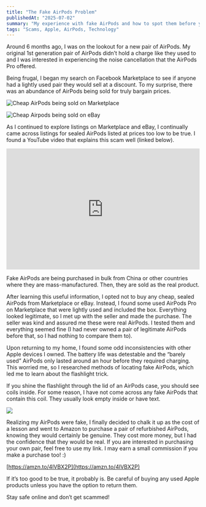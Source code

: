 ```yaml
---
title: "The Fake AirPods Problem"
publishedAt: "2025-07-02"
summary: "My experience with fake AirPods and how to spot them before you get scammed."
tags: "Scams, Apple, AirPods, Technology"
---
```


Around 6 months ago, I was on the lookout for a new pair of AirPods. My original 1st generation pair of AirPods didn’t hold a charge like they used to and I was interested in experiencing the noise cancellation that the AirPods Pro offered.

Being frugal, I began my search on Facebook Marketplace to see if anyone had a lightly used pair they would sell at a discount. To my surprise, there was an abundance of AirPods being sold for truly bargain prices.

![Cheap AirPods being sold on Marketplace](https://miro.medium.com/v2/resize:fit:1400/format:webp/1*RpNxHu_fFJXMelE67QFdBg.png)

![Cheap Airpods being sold on eBay](https://miro.medium.com/v2/resize:fit:1400/format:webp/1*gL1n3QQRedwy2tLwpIJYQg.png)

As I continued to explore listings on Marketplace and eBay, I continually came across listings for sealed AirPods listed at prices too low to be true. I found a YouTube video that explains this scam well (linked below).

<iframe width="100%" height="315" src="https://www.youtube.com/embed/2aCKVannOd4" title="YouTube video player" frameborder="0" allow="accelerometer; autoplay; clipboard-write; encrypted-media; gyroscope; picture-in-picture; web-share" allowfullscreen></iframe>

Fake AirPods are being purchased in bulk from China or other countries where they are mass-manufactured. Then, they are sold as the real product.

After learning this useful information, I opted not to buy any cheap, sealed AirPods from Marketplace or eBay. Instead, I found some used AirPods Pro on Marketplace that were lightly used and included the box. Everything looked legitimate, so I met up with the seller and made the purchase. The seller was kind and assured me these were real AirPods. I tested them and everything seemed fine (I had never owned a pair of legitimate AirPods before that, so I had nothing to compare them to).

Upon returning to my home, I found some odd inconsistencies with other Apple devices I owned. The battery life was detestable and the “barely used” AirPods only lasted around an hour before they required charging. This worried me, so I researched methods of locating fake AirPods, which led me to learn about the flashlight trick.

If you shine the flashlight through the lid of an AirPods case, you should see coils inside. For some reason, I have not come across any fake AirPods that contain this coil. They usually look empty inside or have text.

![](https://miro.medium.com/v2/resize:fit:1400/format:webp/1*fSAKhY45UV6ivcbSdJDlaQ.png)

Realizing my AirPods were fake, I finally decided to chalk it up as the cost of a lesson and went to Amazon to purchase a pair of refurbished AirPods, knowing they would certainly be genuine. They cost more money, but I had the confidence that they would be real. If you are interested in purchasing your own pair, feel free to use my link. I may earn a small commission if you make a purchase too! :)

[https://amzn.to/4lVBX2P](https://amzn.to/4lVBX2P)

If it’s too good to be true, it probably is. Be careful of buying any used Apple products unless you have the option to return them.

Stay safe online and don’t get scammed!
